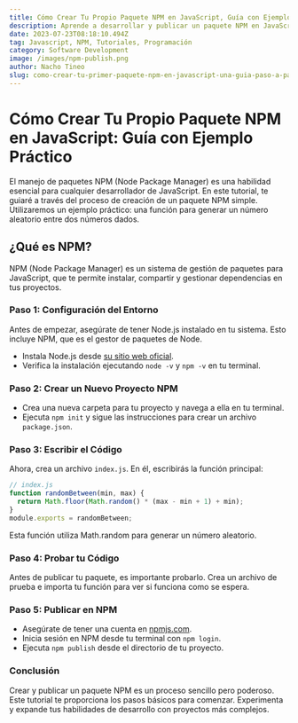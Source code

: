 ```yaml
---
title: Cómo Crear Tu Propio Paquete NPM en JavaScript, Guía con Ejemplo Práctico
description: Aprende a desarrollar y publicar un paquete NPM en JavaScript. Incluye un ejemplo práctico para generar números aleatorios entre dos cifras. Ideal para principiantes y desarrolladores que buscan ampliar sus habilidades.
date: 2023-07-23T08:18:10.494Z
tag: Javascript, NPM, Tutoriales, Programación
category: Software Development
image: /images/npm-publish.png
author: Nacho Tineo
slug: como-crear-tu-primer-paquete-npm-en-javascript-una-guia-paso-a-paso-con-ejemplos-practicos
---
```


# Cómo Crear Tu Propio Paquete NPM en JavaScript: Guía con Ejemplo Práctico

El manejo de paquetes NPM (Node Package Manager) es una habilidad esencial para cualquier desarrollador de JavaScript. En este tutorial, te guiaré a través del proceso de creación de un paquete NPM simple. Utilizaremos un ejemplo práctico: una función para generar un número aleatorio entre dos números dados.

## ¿Qué es NPM?

NPM (Node Package Manager) es un sistema de gestión de paquetes para JavaScript, que te permite instalar, compartir y gestionar dependencias en tus proyectos.

### Paso 1: Configuración del Entorno
Antes de empezar, asegúrate de tener Node.js instalado en tu sistema. Esto incluye NPM, que es el gestor de paquetes de Node.

- Instala Node.js desde [su sitio web oficial](https://nodejs.org/).
- Verifica la instalación ejecutando `node -v` y `npm -v` en tu terminal.

### Paso 2: Crear un Nuevo Proyecto NPM
- Crea una nueva carpeta para tu proyecto y navega a ella en tu terminal.
- Ejecuta `npm init` y sigue las instrucciones para crear un archivo `package.json`.

### Paso 3: Escribir el Código
Ahora, crea un archivo `index.js`. En él, escribirás la función principal:

```javascript
// index.js
function randomBetween(min, max) {
  return Math.floor(Math.random() * (max - min + 1) + min);
}
module.exports = randomBetween;
```

Esta función utiliza Math.random para generar un número aleatorio.

### Paso 4: Probar tu Código

Antes de publicar tu paquete, es importante probarlo. Crea un archivo de prueba e importa tu función para ver si funciona como se espera.


### Paso 5: Publicar en NPM

- Asegúrate de tener una cuenta en [npmjs.com](https://www.npmjs.com/).
- Inicia sesión en NPM desde tu terminal con `npm login`.
- Ejecuta `npm publish` desde el directorio de tu proyecto.

### Conclusión

Crear y publicar un paquete NPM es un proceso sencillo pero poderoso. Este tutorial te proporciona los pasos básicos para comenzar. Experimenta y expande tus habilidades de desarrollo con proyectos más complejos.

